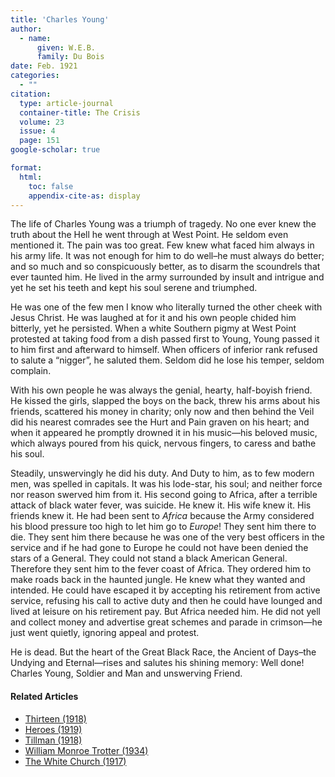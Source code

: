 ```yaml
---
title: 'Charles Young'
author:
  - name:
      given: W.E.B.
      family: Du Bois
date: Feb. 1921
categories: 
  - ""
citation: 
  type: article-journal
  container-title: The Crisis
  volume: 23
  issue: 4
  page: 151
google-scholar: true

format:
  html:
    toc: false
    appendix-cite-as: display
---
```


The life of Charles Young was a triumph of tragedy. No one ever knew the truth about the Hell he went through at West Point. He seldom even mentioned it. The pain was too great. Few knew what faced him always in his army life. It was not enough for him to do well--he must always do better; and so much and so conspicuously better, as to disarm the scoundrels that ever taunted him. He lived in the army surrounded by insult and intrigue and yet he set his teeth and kept his soul serene and triumphed.

He was one of the few men I know who literally turned the other cheek with Jesus Christ. He was laughed at for it and his own people chided him bitterly, yet he persisted. When a white Southern pigmy at West Point protested at taking food from a dish passed first to Young, Young passed it to him first and afterward to himself. When officers of inferior rank refused to salute a "nigger", he saluted them. Seldom did he lose his temper, seldom complain.

With his own people he was always the genial, hearty, half-boyish friend. He kissed the girls, slapped the boys on the back, threw his arms about his friends, scattered his money in charity; only now and then behind the Veil did his nearest comrades see the Hurt and Pain graven on his heart; and when it appeared he promptly drowned it in his music—his beloved music, which always poured from his quick, nervous fingers, to caress and bathe his soul.

Steadily, unswervingly he did his duty. And Duty to him, as to few modern men, was spelled in capitals. It was his lode-star, his soul; and neither force nor reason swerved him from it. His second going to Africa, after a terrible attack of black water fever, was suicide. He knew it. His wife knew it. His friends knew it. He had been sent to *Africa* because the Army considered his blood pressure too high to let him go to *Europe*! They sent him there to die. They sent him there because he was one of the very best officers in the service and if he had gone to Europe he could not have been denied the stars of a General. They could not stand a black American General. Therefore they sent him to the fever coast of Africa. They ordered him to make roads back in the haunted jungle. He knew what they wanted and intended. He could have escaped it by accepting his retirement from active service, refusing his call to active duty and then he could have lounged and lived at leisure on his retirement pay. But Africa needed him. He did not yell and collect money and advertise great schemes and parade in crimson---he just went quietly, ignoring appeal and protest.

He is dead. But the heart of the Great Black Race, the Ancient of Days--the Undying and Eternal---rises and salutes his shining memory: Well done! Charles Young, Soldier and Man and unswerving Friend.

<!-- Similar articles start here -->
<div  class="clear-wrap"></div>

#### Related Articles

* [Thirteen (1918)](/Volumes/15/03/thirteen.html)
* [Heroes (1919)](/Volumes/19/01/heroes.html)
* [Tillman (1918)](/Volumes/16/04/tillman.html)
* [William Monroe Trotter (1934)](/Volumes/41/05/trotter.html)
* [The White Church (1917)](/Volumes/14/01/white_church.html)

<!-- Similar articles end here -->